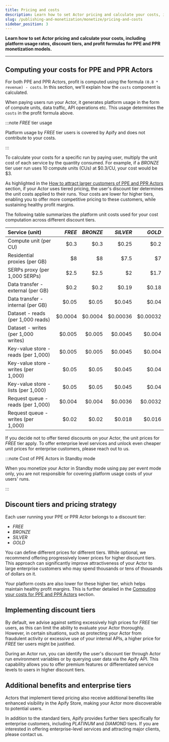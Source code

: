 ```yaml
---
title: Pricing and costs
description: Learn how to set Actor pricing and calculate your costs, including platform usage rates, discount tiers, and profit formulas for PPE and PPR monetization models.
slug: /publishing-and-monetization/monetize/pricing-and-costs
sidebar_position: 3
---
```


**Learn how to set Actor pricing and calculate your costs, including platform usage rates, discount tiers, and profit formulas for PPE and PPR monetization models.**

---

## Computing your costs for PPE and PPR Actors

For both PPE and PPR Actors, profit is computed using the formula `(0.8 * revenue) - costs`. In this section, we'll explain how the `costs` component is calculated.

When paying users run your Actor, it generates platform usage in the form of compute units, data traffic, API operations etc. This usage determines the `costs` in the profit formula above.

:::note _FREE_ tier usage

Platform usage by _FREE_ tier users is covered by Apify and does not contribute to your costs.

:::

To calculate your costs for a specific run by paying user, multiply the unit cost of each service by the quantity consumed. For example, if a _BRONZE_ tier user run uses 10 compute units (CUs) at $0.3/CU, your cost would be $3.

As highlighted in the [How to attract larger customers of PPE and PPR Actors](#how-to-attract-larger-customers-of-ppe-and-ppr-actors) section, if your Actor uses tiered pricing, the user's discount tier determines the unit costs applied to their runs. Your costs are lower for higher tiers, enabling you to offer more competitive pricing to these customers, while sustaining healthy profit margins.

The following table summarizes the platform unit costs used for your cost computation  across different discount tiers.

| Service (unit)                        | _FREE_  | _BRONZE_ | _SILVER_ | _GOLD_  |
|:--------------------------------------|--------:|---------:|---------:|--------:|
| Compute unit (per CU)                 | $0.3    | $0.3     | $0.25    | $0.2    |
| Residential proxies (per GB)          | $8      | $8       | $7.5     | $7      |
| SERPs proxy (per 1,000 SERPs)         | $2.5    | $2.5     | $2       | $1.7    |
| Data transfer - external (per GB)     | $0.2    | $0.2     | $0.19    | $0.18   |
| Data transfer - internal (per GB)     | $0.05   | $0.05    | $0.045   | $0.04   |
| Dataset - reads (per 1,000 reads)     | $0.0004 | $0.0004  | $0.00036 | $0.00032|
| Dataset - writes (per 1,000 writes)   | $0.005  | $0.005   | $0.0045  | $0.004  |
| Key-value store - reads (per 1,000)   | $0.005  | $0.005   | $0.0045  | $0.004  |
| Key-value store - writes (per 1,000)  | $0.05   | $0.05    | $0.045   | $0.04   |
| Key-value store - lists (per 1,000)   | $0.05   | $0.05    | $0.045   | $0.04   |
| Request queue - reads (per 1,000)     | $0.004  | $0.004   | $0.0036  | $0.0032 |
| Request queue - writes (per 1,000)    | $0.02   | $0.02    | $0.018   | $0.016  |

If you decide not to offer tiered discounts on your Actor, the unit prices for _FREE_ tier apply. To offer enterprise level services and unlock even cheaper unit prices for enterprise customers, please reach out to us.

:::note Cost of PPE Actors in Standby mode

When you monetize your Actor in Standby mode using pay per event mode only, you are not responsible for covering platform usage costs of your users' runs.

:::

## Discount tiers and pricing strategy

Each user running your PPE or PPR Actor belongs to a discount tier:

- _FREE_
- _BRONZE_
- _SILVER_
- _GOLD_

You can define different prices for different tiers.
While optional, we recommend offering progressively lower prices for higher discount tiers. This approach can significantly improve attractiveness of your Actor to large enterprise customers who may spend thousands or tens of thousands of dollars on it.

Your platform costs are also lower for these higher tier, which helps maintain healthy profit margins. This is further detailed in the [Computing your costs for PPE and PPR Actors](#computing-your-costs-for-ppe-and-ppr-actors) section.

## Implementing discount tiers

By default, we advise against setting excessively high prices for _FREE_ tier users, as this can limit the ability to evaluate your Actor thoroughly. However, in certain situations, such as protecting your Actor from fraudulent activity or excessive use of your internal APIs, a higher price for _FREE_ tier users might be justified.

During an Actor run, you can identify the user's discount tier through Actor run environment variables or by querying user data via the Apify API. This capability allows you to offer premium features or differentiated service levels to users in higher discount tiers.

## Additional benefits and enterprise tiers

Actors that implement tiered pricing also receive additional benefits like enhanced visibility in the Apify Store, making your Actor more discoverable to potential users.

In addition to the standard tiers, Apify provides further tiers specifically for enterprise customers, including _PLATINUM_ and _DIAMOND_ tiers. If you are interested in offering enterprise-level services and attracting major clients, please contact us.
